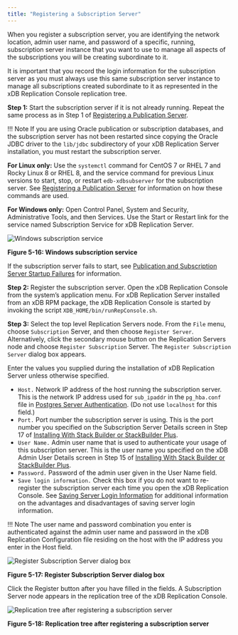 ```yaml
---
title: "Registering a Subscription Server"
---
```


<div id="registering_subscription_server" class="registered_link"></div>

When you register a subscription server, you are identifying the network location, admin user name, and password of a specific, running, subscription server instance that you want to use to manage all aspects of the subscriptions you will be creating subordinate to it.

It is important that you record the login information for the subscription server as you must always use this same subscription server instance to manage all subscriptions created subordinate to it as represented in the xDB Replication Console replication tree.

**Step 1:** Start the subscription server if it is not already running. Repeat the same process as in Step 1 of [Registering a Publication Server](../02_creating_publication/01_registering_publication_server/#registering_publication_server).

!!! Note
    If you are using Oracle publication or subscription databases, and the subscription server has not been restarted since copying the Oracle JDBC driver to the `lib/jdbc` subdirectory of your xDB Replication Server installation, you must restart the subscription server.

**For Linux only:** Use the `systemctl` command for CentOS 7 or RHEL 7 and Rocky Linux 8 or RHEL 8, and the service command for previous Linux versions to start, stop, or restart `edb-xdbsubserver` for the subscription server. See [Registering a Publication Server](../02_creating_publication/01_registering_publication_server/#registering_publication_server) for information on how these commands are used.

**For Windows only:** Open Control Panel, System and Security, Administrative Tools, and then Services. Use the Start or Restart link for the service named Subscription Service for xDB Replication Server.

![Windows subscription service](../../images/image79.png)

**Figure 5-16: Windows subscription service**

If the subscription server fails to start, see [Publication and Subscription Server Startup Failures](../../10_appendix/03_resolving_problems/02_where_to_look_for_errors/#pub_and_sub_startup_failures) for information.

**Step 2:** Register the subscription server. Open the xDB Replication Console from the system’s application menu. For xDB Replication Server installed from an xDB RPM package, the xDB Replication Console is started by invoking the script `XDB_HOME/bin/runRepConsole.sh`.

**Step 3:** Select the top level Replication Servers node. From the `File` menu, choose `Subscription` Server, and then choose `Register Server`. Alternatively, click the secondary mouse button on the Replication Servers node and choose `Register Subscription` Server. The `Register Subscription Server` dialog box appears.

Enter the values you supplied during the installation of xDB Replication Server unless otherwise specified.

-   `Host.` Network IP address of the host running the subscription server. This is the network IP address used for `sub_ipaddr` in the `pg_hba.conf` file in [Postgres Server Authentication](../01_prerequisites/06_verifying_host_accessibility/#postgres_server_auth). (Do not use `localhost` for this field.)
-   `Port.` Port number the subscription server is using. This is the port number you specified on the Subscription Server Details screen in Step 17 of [Installing With Stack Builder or StackBuilder Plus](../../03_installation/01_installing_with_stackbuilder/#installing_with_stackbuilder).
-   `User Name.` Admin user name that is used to authenticate your usage of this subscription server. This is the user name you specified on the xDB Admin User Details screen in Step 15 of [Installing With Stack Builder or StackBuilder Plus](../../03_installation/01_installing_with_stackbuilder/#installing_with_stackbuilder).
-   `Password.` Password of the admin user given in the User Name field.
-   `Save login information.` Check this box if you do not want to re-register the subscription server each time you open the xDB Replication Console. See [Saving Server Login Information](../../04_intro_xdb_console/#saving_server_login_info) for additional information on the advantages and disadvantages of saving server login information.

!!! Note
    The user name and password combination you enter is authenticated against the admin user name and password in the xDB Replication Configuration file residing on the host with the IP address you enter in the Host field.

![Register Subscription Server dialog box](../../images/image64.png)

**Figure 5-17: Register Subscription Server dialog box**

Click the Register button after you have filled in the fields. A Subscription Server node appears in the replication tree of the xDB Replication Console.

![Replication tree after registering a subscription server](../../images/image80.png)

**Figure 5-18: Replication tree after registering a subscription server**
